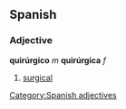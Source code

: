 == Spanish == 
=== Adjective === 
'''quirúrgico''' ''m'' '''quirúrgica''' ''f'' 
# [[surgical]] 
[[Category:Spanish adjectives]]